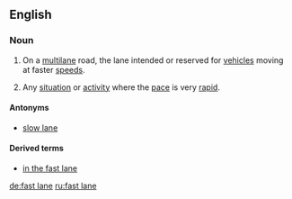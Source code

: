 ==English==

===Noun===
{{en-noun|head=[[fast]] [[lane]]}}

# On a [[multilane]] road, the lane intended or reserved for [[vehicle]]s moving at faster [[speed]]s.
# {{context|figuratively|by extension|lang=en}} Any [[situation]] or [[activity]] where the [[pace]] is very [[rapid]].

====Antonyms====
* [[slow lane]]

====Derived terms====
* [[in the fast lane]]

[[de:fast lane]]
[[ru:fast lane]]